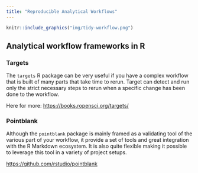 ```yaml
---
title: "Reproducible Analytical Workflows"
---
```


```r

knitr::include_graphics("img/tidy-workflow.png")
```

## Analytical workflow frameworks in R


### Targets

The `targets` R package can be very useful if you have a complex workflow that is built of many parts that take time to rerun. Target can detect and run only the strict necessary steps to rerun when a specific change has been done to the workflow.

Here for more: <https://books.ropensci.org/targets/>







### Pointblank

Although the `pointblank` package is mainly framed as a validating tool of the various part of your workflow, it provide a set of tools and great integration with the R Markdown ecosystem. It is also quite flexible making it possible to leverage this tool in a variety of project setups.

<https://github.com/rstudio/pointblank>


